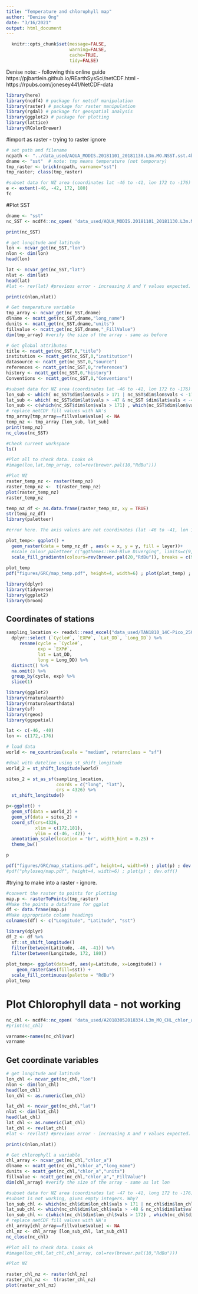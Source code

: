 ```yaml
---
title: "Temperature and chlorophyll map"
author: "Denise Ong"
date: "3/16/2021"
output: html_document
---
```


```r
  knitr::opts_chunk$set(message=FALSE,
                        warning=FALSE,
                        cache=TRUE,
                        tidy=FALSE)
```

Denise note:
- following this online guide  https://pjbartlein.github.io/REarthSysSci/netCDF.html
-https://rpubs.com/jonesey441/NetCDF-data 

```r
library(here)
library(ncdf4) # package for netcdf manipulation
library(raster) # package for raster manipulation
library(rgdal) # package for geospatial analysis
library(ggplot2) # package for plotting
library(lattice)
library(RColorBrewer)
```

#import as raster - trying to raster ignore
```r
# set path and filename
ncpath <- "../data_used/AQUA_MODIS.20181101_20181130.L3m.MO.NSST.sst.4km.nc"
dname <- "sst"  # note: tmp means temperature (not temporary)
tmp_raster <- brick(ncpath, varname="sst")
tmp_raster; class(tmp_raster)

#subset data for NZ area (coordinates lat -46 to -41, lon 172 to -176)
e <- extent(-46, -42, 172, 180)
fc
```

#Plot SST
```r
dname <- "sst"
nc_SST <- ncdf4::nc_open( 'data_used/AQUA_MODIS.20181101_20181130.L3m.MO.NSST.sst.4km.nc')

print(nc_SST)
```

```r
# get longitude and latitude
lon <- ncvar_get(nc_SST,"lon")
nlon <- dim(lon)
head(lon)

lat <- ncvar_get(nc_SST,"lat")
nlat <- dim(lat)
head(lat)
#lat <- rev(lat) #previous error - increasing X and Y values expected. Reverse the values to make increasing lat values.

print(c(nlon,nlat))
```

```r
# Get temperature variable
tmp_array <- ncvar_get(nc_SST,dname)
dlname <- ncatt_get(nc_SST,dname,"long_name")
dunits <- ncatt_get(nc_SST,dname,"units")
fillvalue <- ncatt_get(nc_SST,dname,"_FillValue")
dim(tmp_array) #verify the size of the array - same as before
```

```r
# Get global attributes
title <- ncatt_get(nc_SST,0,"title")
institution <- ncatt_get(nc_SST,0,"institution")
datasource <- ncatt_get(nc_SST,0,"source")
references <- ncatt_get(nc_SST,0,"references")
history <- ncatt_get(nc_SST,0,"history")
Conventions <- ncatt_get(nc_SST,0,"Conventions")

```

```r
#subset data for NZ area (coordinates lat -46 to -41, lon 172 to -176)
lon_sub <- which( nc_SST$dim$lon$vals > 171 | nc_SST$dim$lon$vals < -178)
lat_sub <- which( nc_SST$dim$lat$vals > -47 & nc_SST $dim$lat$vals < -41.5)
lon_sub <- c(which(nc_SST$dim$lon$vals > 171) , which(nc_SST$dim$lon$vals < -178) )
# replace netCDF fill values with NA's
tmp_array[tmp_array==fillvalue$value] <- NA
temp_nz <- tmp_array [lon_sub, lat_sub]
print(temp_nz)
nc_close(nc_SST)
```

```r
#Check current workspace
ls()
```


```r
#Plot all to check data. Looks ok
#image(lon,lat,tmp_array, col=rev(brewer.pal(10,"RdBu")))
```

```r
#Plot NZ
raster_temp_nz <- raster(temp_nz)
raster_temp_nz <-  t(raster_temp_nz)
plot(raster_temp_nz)
raster_temp_nz
```

```r
temp_nz_df <- as.data.frame(raster_temp_nz, xy = TRUE)
str(temp_nz_df)
library(paletteer)

#error here. The axis values are not coordinates (lat -46 to -41, lon 172 to -176). I think the way would be to create a new create a column with the coordinates, but because of the way the data is formed I'm not sure how to do.

plot_temp<- ggplot() +
  geom_raster(data = temp_nz_df , aes(x = x, y = y, fill = layer))+
  #scale_colour_paletteer_c("ggthemes::Red-Blue Diverging", limits=c(9, 15))
  scale_fill_gradientn(colours=rev(brewer.pal(20,"RdBu")), breaks = c(9, 10, 11, 12, 13, 14, 15)) 
  
plot_temp
pdf("figures/GRC/map_temp.pdf", height=4, width=6) ; plot(plot_temp) ; dev.off()

```

```r
library(dplyr)
library(tidyverse)
library(ggplot2)
library(broom)
```


## Coordinates of stations
```r
sampling_location <- readxl::read_excel("data_used/TAN1810_14C-Pico_25052020_QA_1.0.xlsx", sheet = "Complete data TAN1810", skip = 11) %>%
  dplyr::select (`Cycle#`, `EXP#`, `Lat_DD`, `Long_DD`) %>%   
     rename(cycle = `Cycle#`,
            exp = `EXP#`,
            lat = Lat_DD, 
            long = Long_DD) %>%
  distinct() %>%
  na.omit() %>%
  group_by(cycle, exp) %>%
  slice(1)
```


```r
library(ggplot2)
library(rnaturalearth)
library(rnaturalearthdata)
library(sf)
library(rgeos)
library(ggspatial)

lat <- c(-46, -40)
lon <- c(172,-176)

# load data
world <- ne_countries(scale = "medium", returnclass = "sf")

#deal with dateline using st_shift_longitude
world_2 = st_shift_longitude(world)

sites_2 = st_as_sf(sampling_location,
                   coords = c("long", "lat"),
                   crs = 4326) %>%
  st_shift_longitude()

p<-ggplot() +
  geom_sf(data = world_2) +
  geom_sf(data = sites_2) +
  coord_sf(crs=4326,
           xlim = c(172,181), 
           ylim = c(-46, -42)) +
  annotation_scale(location = "br", width_hint = 0.25) +
  theme_bw()

p

pdf("figures/GRC/map_stations.pdf", height=4, width=6) ; plot(p) ; dev.off()
#pdf("phyloseq/map.pdf", height=4, width=6) ; plot(p) ; dev.off()
```

#trying to make into a raster - ignore.
```r
#convert the raster to points for plotting
map.p <- rasterToPoints(tmp_raster)
#Make the points a dataframe for ggplot
df <- data.frame(map.p)
#Make appropriate column headings
colnames(df) <- c("Longitude", "Latitude", "sst")

library(dplyr)
df_2 <- df %>%
  sf::st_shift_longitude()
  filter(between(Latitude, -46, -41)) %>%
  filter(between(Longitude, 172, 180))
  
plot_temp<- ggplot(data=df, aes(y=Latitude, x=Longitude)) +
    geom_raster(aes(fill=sst)) +
  scale_fill_continuous(palette = "RdBu")
plot_temp
```


# Plot Chlorophyll data - not working
```r
nc_chl <- ncdf4::nc_open( 'data_used/A20183052018334.L3m_MO_CHL_chlor_a_4km.nc')
#print(nc_chl)

varname<-names(nc_chl$var)
varname
```

## Get coordinate variables
```r
# get longitude and latitude
lon_chl <- ncvar_get(nc_chl,"lon")
nlon <- dim(lon_chl)
head(lon_chl)
lon_chl <- as.numeric(lon_chl)

lat_chl <- ncvar_get(nc_chl,"lat")
nlat <- dim(lat_chl)
head(lat_chl)
lat_chl <- as.numeric(lat_chl)
lat_chl <- rev(lat_chl)
#lat <- rev(lat) #previous error - increasing X and Y values expected. Reverse the values to make increasing lat values.

print(c(nlon,nlat))
```

```r
# Get chlorophyll a variable
chl_array <- ncvar_get(nc_chl,"chlor_a")
dlname <- ncatt_get(nc_chl,"chlor_a","long_name")
dunits <- ncatt_get(nc_chl,"chlor_a","units")
fillvalue <- ncatt_get(nc_chl,"chlor_a","_FillValue")
dim(chl_array) #verify the size of the array - same as lat lon
```

```r
#subset data for NZ area (coordinates lat -47 to -41, long 172 to -176)
#subset is not working, gives empty integers. Why?
lon_sub_chl <- which(nc_chl$dim$lon_chl$vals > 171 | nc_chl$dim$lon_chl$vals < -176)
lat_sub_chl <- which(nc_chl$dim$lat_chl$vals > -48 & nc_chl$dim$lat$vals < -40)
lon_sub_chl <- c(which(nc_chl$dim$lon_chl$vals > 172) , which(nc_chl$dim$lon_chl$vals < -176) )
# replace netCDF fill values with NA's
chl_array[chl_array==fillvalue$value] <- NA
chl_nz <- chl_array [lon_sub_chl, lat_sub_chl]
nc_close(nc_chl)
```

```r
#Plot all to check data. Looks ok
#image(lon_chl,lat_chl,chl_array, col=rev(brewer.pal(10,"RdBu")))
```

```r
#Plot NZ

raster_chl_nz <- raster(chl_nz)
raster_chl_nz <-  t(raster_chl_nz)
plot(raster_chl_nz)
```